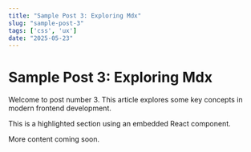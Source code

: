 ```yaml
---
title: "Sample Post 3: Exploring Mdx"
slug: "sample-post-3"
tags: ['css', 'ux']
date: "2025-05-23"
---
```



# Sample Post 3: Exploring Mdx

Welcome to post number 3. This article explores some key concepts in modern frontend development.

<GlitchBox>
  This is a highlighted section using an embedded React component.
</GlitchBox>

More content coming soon.

